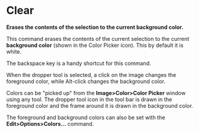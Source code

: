 = Clear =

'''Erases the contents of the selection to the current background color.'''

This command erases the contents of the current selection to the current '''background color''' (shown in the Color Picker icon). This by default it is white.

The backspace key is a handy shortcut for this command.

When the dropper tool is selected, a click on the image changes the foreground color, while Alt-click changes the background color.

Colors can be "picked up" from the '''Image>Color>Color Picker''' window using any tool. The dropper tool icon in the tool bar is drawn in the foreground color and the frame around it is drawn in the background color.

The foreground and background colors can also be set with the '''Edit>Options>Colors...''' command.
